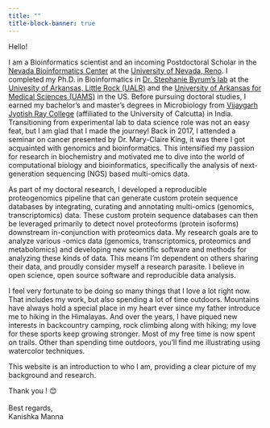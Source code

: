 ```yaml
---
title: ""
title-block-banner: true
---
```


Hello! 

I am a Bioinformatics scientist and an incoming Postdoctoral Scholar in the [Nevada Bioinformatics Center](https://www.unr.edu/bioinformatics) at the [University of Nevada, Reno](https://www.unr.edu). I completed my Ph.D. in Bioinformatics in [Dr. Stephanie Byrum’s lab](https://github.com/ByrumLab) at the [Univesity of Arkansas, Little Rock (UALR)](https://ualr.edu/bioinformatics/) and the [University of Arkansas for Medical Sciences (UAMS)](https://gradschool.uams.edu/prospective-students/programs/master-of-science-ph-d-in-bioinformatics) in the US. Before pursuing doctoral studies, I earned my bachelor’s and master’s degrees in Microbiology from [Vijaygarh Jyotish Ray College](https://www.vijaygarhjrcollege.com) (affiliated to the University of Calcutta) in India. Transitioning from experimental lab to data science role was not an easy feat, but I am glad that I made the journey! Back in 2017, I attended a seminar on cancer presented by Dr. Mary-Claire King, it was there I got acquainted with genomics and bioinformatics. This intensified my passion for research in biochemistry and motivated me to dive into the world of computational biology and bioinformatics, specifically the analysis of next-generation sequencing (NGS) based multi-omics data.

As part of my doctoral research, I developed a reproducible proteogenomics pipeline that can generate custom protein sequence databases by integrating, curating and annotating multi-omics (genomics, transcriptomics) data. These custom protein sequence databases can then be leveraged primarily to detect novel proteoforms (protein isoforms) downstream in-conjunction with proteomics data. My research goals are to analyze various -omics data (genomics, transcriptomics, proteomics and metabolomics) and developing new scientific software and methods for analyzing these kinds of data. This means I'm dependent on others sharing their data, and proudly consider myself a research parasite. I believe in open science, open source software and reproducible data analysis.

I feel very fortunate to be doing so many things that I love a lot right now. That includes my work, but also spending a lot of time outdoors. Mountains have always hold a special place in my heart ever since my father introduce me to hiking in the Himalayas. And over the years, I have piqued new interests in backcountry camping, rock climbing along with hiking; my love for these sports keep growing stronger. Most of my free time is now spent on trails. Other than spending time outdoors, you’ll find me illustrating using watercolor techniques.

This website is an introduction to who I am, providing a clear picture of my background and research. 

Thank you ! 😊
\
\
Best regards,\
Kanishka Manna

